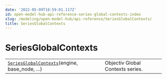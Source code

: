 ```yaml
---
date: '2022-05-09T18:59:01.117Z'
id: open-model-hub-api-reference-series-global-contexts-index
slug: /modeling/open-model-hub/api-reference/SeriesGlobalContexts/
title: SeriesGlobalContexts
---
```


# SeriesGlobalContexts

<div className="table-autosummary">

|                                                   |                                                                                                                                                                                                                        |
| ------------------------------------------------- | --------------------------------------------------------------------------------------------------------------------------------------------------------------------------------------------------------------------- |
| [`SeriesGlobalContexts`](/modeling/open-model-hub/api-reference/SeriesGlobalContexts/modelhub.SeriesGlobalContexts.mdx)(engine, base_node, ...)      | Objectiv Global Contexts series.                                                                                                                                                                                       |


</div>
